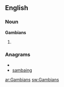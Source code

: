 ==English==

===Noun===
'''Gambians'''

#{{plural of|Gambian}}

===Anagrams===
* {{alphagram|aabgimns}}
* [[sambaing#English|sambaing]]


[[ar:Gambians]]
[[sw:Gambians]]